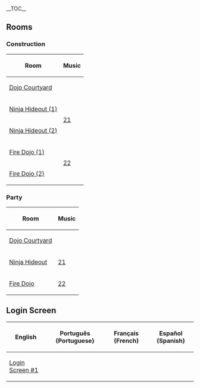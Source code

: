 {{NeedSWFs}}
__TOC__

{{CPW|Celebration of Fire|Celebração do Fogo}}

==Rooms==
===Construction===
{|class="wikitable" style="margin: 1em auto;"
!Room!!Music
|-
|[[Media:RoomsDojoext-FireCelebratePre.swf|Dojo Courtyard]]||{{n/a}}
|-
|[[Media:RoomsDojohide-FireCelebratePre.swf|Ninja Hideout (1)]]||rowspan="2"|[[Media:Music21.swf|21]]
|-
|[[Media:RoomsDojohide-FireCelebratePre2.swf|Ninja Hideout (2)]]
|-
|[[Media:RoomsDojofire-FireCelebratePre.swf|Fire Dojo (1)]]||rowspan="2"|[[Media:Music22.swf|22]]
|-
|[[Media:RoomsDojofire-FireCelebratePre2.swf|Fire Dojo (2)]]
|}

===Party===
{|class="wikitable" style="margin: 1em auto;"
!Room!!Music
|-
|[[Media:RoomsDojoext-FireCelebrate.swf|Dojo Courtyard]]||{{n/a}}
|-
|[[Media:RoomsDojohide-FireCelebrate.swf|Ninja Hideout]]||[[Media:Music21.swf|21]]
|-
|[[Media:RoomsDojofire-FireCelebrate.swf|Fire Dojo]]||[[Media:Music22.swf|22]]
|}

==Login Screen==
{|class="wikitable" style="margin: 1em auto;"
!English!!Português (Portuguese)!!Français (French)!!Español (Spanish)
|-
|[[Media:ENLoginBackgroundsCard jitsu fire-FireCelebrate.swf|Login Screen #1]]||{{n/a|Login Screen #1}}||{{n/a|Login Screen #1}}||{{n/a|Login Screen #1}}
|}

{{Events}}